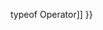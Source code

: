 {{Page_Title}}
{{Flags}}
{{Summary_Section|A value that has never been defined, such as a variable that has not been initialized.

}}
{{JS_Syntax|Formats={{JS_Syntax_Format
|Format= undefined}}
}}
{{Remarks_Section
|Remarks=The '''undefined''' constant is a member of the '''Global''' object, and becomes available when the scripting engine is initialized. When a variable has been declared but not initialized, its value is '''undefined'''.

If a variable has not been declared, you cannot compare it to '''undefined''' , but you can compare the type of the variable to the string "undefined".

The '''undefined''' constant is useful when explicitly testing or setting a variable to undefined.
}}
{{Examples_Section
|Not_required=No
|Examples={{Single_Example
|Language=JavaScript
|Description=The following example shows how to use the '''undefined''' constant.

|Code= // A variable that has not been initialized.
 var declared;
 
 if (declared == undefined)
     document.write("declared has not been given a value &lt;br/&gt;");
 else
     document.write("declared has been given a value &lt;br/&gt;");
 
 document.write("typeof declared is " + typeof(declared) + "&lt;br/&gt;");
 
 // An undeclared variable cannot be compared to undefined,
 // so the next line would generate an error.
 // if (notDeclared == undefined);
 
 document.write("typeof notDeclared is " + typeof(notDeclared));
 
 // Output:
 // declared has not been given a value
 // typeof declared is undefined
 // typeof notDeclared is undefined
}}}}
{{See_Also_Section
|Manual_links=* [[javascript/operators/typeof{{!}}typeof Operator]]
}}
{{Topics | JS Basic}}

{{External_Attribution
|Is_CC-BY-SA=No
|Sources=MSDN
|MDN_link=
|MSDN_link=http://msdn.microsoft.com/en-us/library/ie/dae3sbk5(v=vs.94).aspx
|HTML5Rocks_link=
}}

